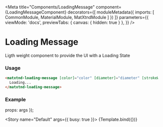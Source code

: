 
<Meta title="Components/LoadingMessage" component={LoadingMessageComponent} decorators={[
  moduleMetadata({
    imports: [
        CommonModule,
        MaterialModule,
        MatXtndModule
      ]
  })
]}
parameters={{
    viewMode: 'docs',
    previewTabs: { 
      canvas: { hidden: true } 
     },
  }}
/>

# Loading Message
Ligth weight component to provide the UI with a Loading State

### Usage

```html
<matxtnd-loading-message [color]="color" [diameter]="diameter" [strokeWidth]="strokeWidth">
  Loading...
</matxtnd-loading-message>
```
### Example

   props: args
});

<Story 
  name="Default" args={{ busy: true }}>
  {Template.bind({})}
</Story>

<ArgsTable story="." />
